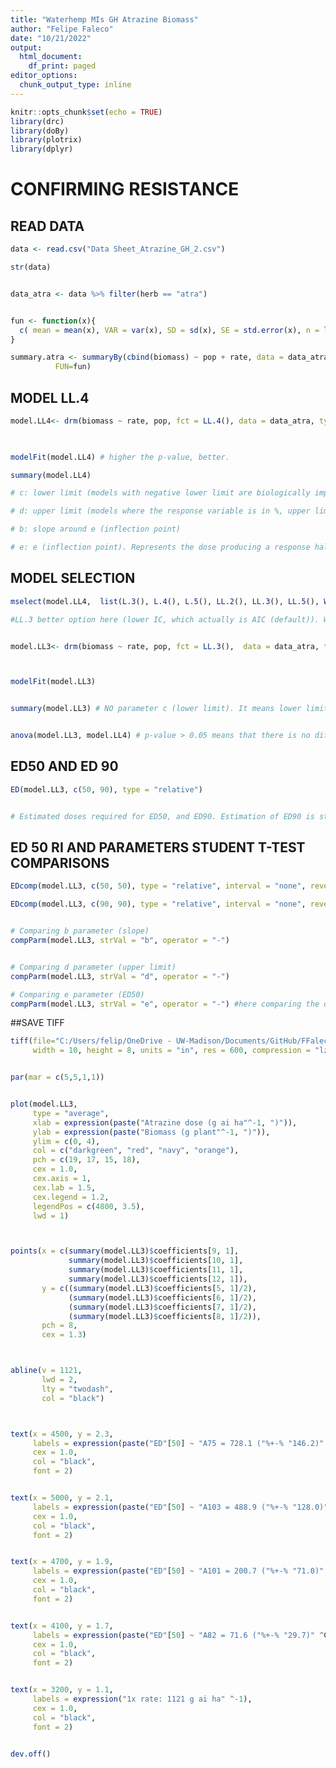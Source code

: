 ```yaml
---
title: "Waterhemp MIs GH Atrazine Biomass"
author: "Felipe Faleco"
date: "10/21/2022"
output:
  html_document:
    df_print: paged
editor_options: 
  chunk_output_type: inline
---
```


```r

knitr::opts_chunk$set(echo = TRUE)
library(drc)
library(doBy)
library(plotrix)
library(dplyr)

```


# CONFIRMING RESISTANCE


## READ DATA

```r

data <- read.csv("Data Sheet_Atrazine_GH_2.csv")

str(data)


data_atra <- data %>% filter(herb == "atra")


fun <- function(x){
  c( mean = mean(x), VAR = var(x), SD = sd(x), SE = std.error(x), n = length(x))
}

summary.atra <- summaryBy(cbind(biomass) ~ pop + rate, data = data_atra,
          FUN=fun)


```



## MODEL LL.4

```r

model.LL4<- drm(biomass ~ rate, pop, fct = LL.4(), data = data_atra, type = "continuous")


                
modelFit(model.LL4) # higher the p-value, better.

summary(model.LL4) 

# c: lower limit (models with negative lower limit are biologically impossible. E.g., negative biomass, negative % biomass reduction, or negative % control)

# d: upper limit (models where the response variable is in %, upper limit bigger than 100% are biologically impossible. E.g., % biomass reduction, % control)

# b: slope around e (inflection point)

# e: e (inflection point). Represents the dose producing a response halfway between the u and l parameters (ED50)

```



## MODEL SELECTION

```r

mselect(model.LL4,  list(L.3(), L.4(), L.5(), LL.2(), LL.3(), LL.5(), W1.3(), W1.4(), W2.4(), baro5()), linreg = T) 

#LL.3 better option here (lower IC, which actually is AIC (default)). W1.3 could also be used, but since it is a asymmetrical model, I would give preference to LL.3 In symmetrical models, the parameter e and relative ED50 are identical, that is, they both indicate the dose that reduces the response midway between the upper and lower limits. In asymmetrical models, however, the parameter e does not have the same meaning as in symmetrical models, even though it is still the location of the inflection point. For asymmetrical models, ED50 should be estimated as "absolute" and not relative.


model.LL3<- drm(biomass ~ rate, pop, fct = LL.3(),  data = data_atra, type = "continuous")



modelFit(model.LL3)


summary(model.LL3) # NO parameter c (lower limit). It means lower limit was set to zero.


anova(model.LL3, model.LL4) # p-value > 0.05 means that there is no difference between models. Therefore, we can use model LL.3

```



## ED50 AND ED 90

```r

ED(model.LL3, c(50, 90), type = "relative") 


# Estimated doses required for ED50, and ED90. Estimation of ED90 is statistically less accurate and often subject to high variance. Therefore, is better to use ED50.

```


## ED 50 RI AND PARAMETERS STUDENT T-TEST COMPARISONS

```r

EDcomp(model.LL3, c(50, 50), type = "relative", interval = "none", reverse = F)

EDcomp(model.LL3, c(90, 90), type = "relative", interval = "none", reverse = F)


# Comparing b parameter (slope)
compParm(model.LL3, strVal = "b", operator = "-")


# Comparing d parameter (upper limit)
compParm(model.LL3, strVal = "d", operator = "-")

# Comparing e parameter (ED50)
compParm(model.LL3, strVal = "e", operator = "-") #here comparing the difference, and not the ratio like in the EDcomp


```



##SAVE TIFF

```r

tiff(file="C:/Users/felip/OneDrive - UW-Madison/Documents/GitHub/FFaleco/PhD/PhD Projects/Waterhemp/Metabolism Inhibitors/GH/Atrazine/GH_Atra Only_All Pops_DR biomass.tiff",
     width = 10, height = 8, units = "in", res = 600, compression = "lzw")


par(mar = c(5,5,1,1))


plot(model.LL3,
     type = "average",
     xlab = expression(paste("Atrazine dose (g ai ha"^-1, ")")),
     ylab = expression(paste("Biomass (g plant"^-1, ")")),
     ylim = c(0, 4),
     col = c("darkgreen", "red", "navy", "orange"),
     pch = c(19, 17, 15, 18),
     cex = 1.0,
     cex.axis = 1,
     cex.lab = 1.5,
     cex.legend = 1.2,
     legendPos = c(4800, 3.5),
     lwd = 1)



points(x = c(summary(model.LL3)$coefficients[9, 1], 
             summary(model.LL3)$coefficients[10, 1],
             summary(model.LL3)$coefficients[11, 1],
             summary(model.LL3)$coefficients[12, 1]),
       y = c((summary(model.LL3)$coefficients[5, 1]/2), 
             (summary(model.LL3)$coefficients[6, 1]/2),
             (summary(model.LL3)$coefficients[7, 1]/2),
             (summary(model.LL3)$coefficients[8, 1]/2)),
       pch = 8,
       cex = 1.3)



abline(v = 1121, 
       lwd = 2, 
       lty = "twodash",
       col = "black")



text(x = 4500, y = 2.3, 
     labels = expression(paste("ED"[50] ~ "A75 = 728.1 ("%+-% "146.2)" ^A)),
     cex = 1.0,
     col = "black",
     font = 2)


text(x = 5000, y = 2.1, 
     labels = expression(paste("ED"[50] ~ "A103 = 488.9 ("%+-% "128.0)" ^AB)),
     cex = 1.0,
     col = "black",
     font = 2)


text(x = 4700, y = 1.9, 
     labels = expression(paste("ED"[50] ~ "A101 = 200.7 ("%+-% "71.0)" ^BC)),
     cex = 1.0,
     col = "black",
     font = 2)


text(x = 4100, y = 1.7, 
     labels = expression(paste("ED"[50] ~ "A82 = 71.6 ("%+-% "29.7)" ^C)),
     cex = 1.0,
     col = "black",
     font = 2)


text(x = 3200, y = 1.1, 
     labels = expression("1x rate: 1121 g ai ha" ^-1),
     cex = 1.0,
     col = "black",
     font = 2)


dev.off()


```



